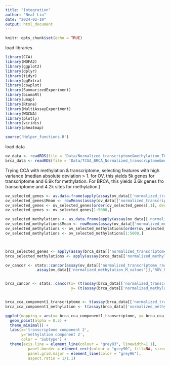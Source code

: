 ```yaml
---
title: "Integration"
author: "Neal Liu"
date: "2024-02-19"
output: html_document
---
```


```r
knitr::opts_chunk$set(echo = TRUE)
```

load libraries

```r

library(CCA)
library(MOFA2)
library(ggplot2)
library(dplyr)
library(tidyr)
library(ggExtra)
library(cowplot)
library(SummarizedExperiment)
library(biomaRt)
library(umap)
library(Rtsne)
library(MultiAssayExperiment)
library(WGCNA)
library(plotly)
library(viridis)
library(pheatmap)

source('Helper_functions.R')

```

load data

```r
ov_data <- readRDS(file = 'Data/Normalized_transcriptome&methylation_TCGA_OV.rds')
brca_data <- readRDS(file = 'Data/TCGA_BRCA_Normalized_transcriptome&methylation.rds')

```

Trying CCA with methylation & transcriptome, selecting features with high variance (median absolute deviation > 1. 
for OV, this yields 5k genes for transcriptome and 6.9k for methylation. For BRCA, this yields 3.6k genes fro transcriptome and 4.2k sites for methylation.)

```r

ov_selected_genes <- as.data.frame(apply(assay(ov_data[['normalized_transcriptome_raw_counts']],'RUV_K4_on_raw_counts'),1 ,FUN = mad))
ov_selected_genes$Mean <- rowMeans(assay(ov_data[['normalized_transcriptome_raw_counts']],'RUV_K4_on_raw_counts'))
ov_selected_genes <- ov_selected_genes[order(ov_selected_genes[,1], decreasing= T),]
ov_selected_genes <- ov_selected_genes[1:5000,]

ov_selected_methylations <- as.data.frame(apply(assay(ov_data[['normalized_methylation_M_values']],'RUV_K12_on_M_values'),1 ,FUN = mad))
ov_selected_methylations$Mean <- rowMeans(assay(ov_data[['normalized_methylation_M_values']],'RUV_K12_on_M_values'))
ov_selected_methylations <- ov_selected_methylations[order(ov_selected_methylations[,1], decreasing= T),]
ov_selected_methylations <- ov_selected_methylations[1:5000,]



brca_selected_genes <- apply(assay(brca_data[['normalized_transcriptome_raw_counts']],'RUV_K8_on_HTseq_counts'),1 ,FUN = mad) >= 1
brca_selected_methylations <- apply(assay(brca_data[['normalized_methylation_M_values']],'RUV_K10_on_M_values'),1 ,FUN = mad) >= 1

```

```r
ov_cancor <- stats::cancor(assay(ov_data[['normalized_transcriptome_raw_counts']],'RUV_K4_on_raw_counts')[rownames(ov_selected_genes),], 
              assay(ov_data[['normalized_methylation_M_values']],'RUV_K12_on_M_values')[rownames(ov_selected_methylations),])



```



```r
brca_cancor <- stats::cancor(x= (t(assay(brca_data[['normalized_transcriptome_raw_counts']],'RUV_K8_on_HTseq_counts')[brca_selected_genes,]) %>% scale()),
                             y= (t(assay(brca_data[['normalized_methylation_M_values']],'RUV_K10_on_M_values')[brca_selected_methylations,]) %>% scale()))


brca_cca_component1_transcriptome <- t(assay(brca_data[['normalized_transcriptome_raw_counts']],'RUV_K8_on_HTseq_counts')[brca_selected_genes,])[,rownames(brca_cancor$xcoef)] %*% brca_cancor$xcoef[,2]
brca_cca_component1_methylation <- t(assay(brca_data[['normalized_methylation_M_values']],'RUV_K10_on_M_values')[brca_selected_methylations,])[,rownames(brca_cancor$ycoef)] %*% brca_cancor$ycoef[,2]

ggplot(mapping = aes(x= brca_cca_component1_transcriptome, y= brca_cca_component1_methylation, color = brca_data[['normalized_transcriptome_raw_counts']]@colData$subtype)) +
  geom_point(alpha = 0.5) +
  theme_minimal() +
  labs(x='transcriptome component 2', 
       y='methylation component 2',
       color = 'Subtype') +
  theme(axis.line = element_line(colour = "grey83", linewidth=1.1),
          panel.border = element_rect(colour = "grey90", fill=NA, size=0.7),
          panel.grid.major = element_line(color = "grey96"),
          aspect.ratio = 1/1.1)

```













